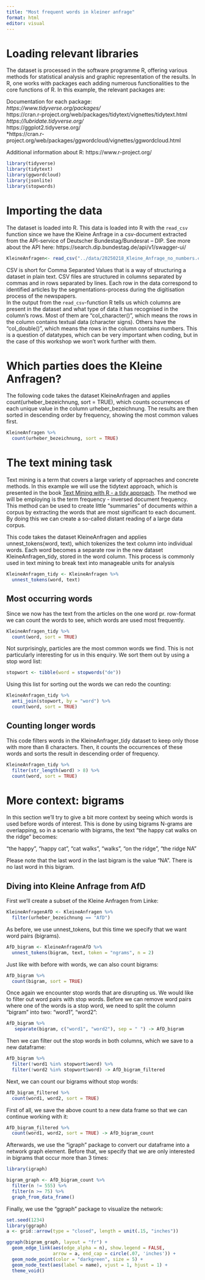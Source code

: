 ```yaml
---
title: "Most frequent words in kleiner anfrage"
format: html
editor: visual
---
```


# Loading relevant libraries

The dataset is processed in the software programme R, offering various methods for statistical analysis and graphic representation of the results. In R, one works with packages each adding numerous functionalities to the core functions of R. In this example, the relevant packages are:

Documentation for each package: <br> *https://www.tidyverse.org/packages/* <br> https://cran.r-project.org/web/packages/tidytext/vignettes/tidytext.html <br> *https://lubridate.tidyverse.org/* <br> https://ggplot2.tidyverse.org/ <br> \*https://cran.r-project.org/web/packages/ggwordcloud/vignettes/ggwordcloud.html<br>

Additional information about R: https://www.r-project.org/

```r
library(tidyverse)
library(tidytext)
library(ggwordcloud)
library(jsonlite)
library(stopwords)
```

# Importing the data

The dataset is loaded into R. This data is loaded into R with the `read_csv` function since we have the Kleine Anfrage in a csv-document extracted from the API-service of Deutscher Bundestag/Bundesrat – DIP. See more about the API here: https://search.dip.bundestag.de/api/v1/swagger-ui/

```r
KleineAnfragen<- read_csv("../data/20250218_Kleine_Anfrage_no_numbers.csv")
```

CSV is short for Comma Separated Values that is a way of structuring a dataset in plain text. CSV files are structured in columns separated by commas and in rows separated by lines. Each row in the data correspond to identified articles by the segmentations-process during the digitisation process of the newspapers.\
In the output from the `read_csv`-function R tells us which columns are present in the dataset and what type of data it has recognised in the column's rows. Most of them are "col_character()", which means the rows in the column contains textual data (character signs). Others have the "col_double()", which means the rows in the column contains numbers. This is a question of datatypes, which can be very important when coding, but in the case of this workshop we won't work further with them.

# Which parties does the Kleine Anfragen? 

The following code takes the dataset KleineAnfragen and applies count(urheber_bezeichnung, sort = TRUE), which counts occurrences of each unique value in the column urheber_bezeichnung. The results are then sorted in descending order by frequency, showing the most common values first.

```r
KleineAnfragen %>% 
  count(urheber_bezeichnung, sort = TRUE)
```


# The text mining task

Text mining is a term that covers a large variety of approaches and concrete methods. In this example we will use the tidytext approach, which is presented in the book [Text Mining with R - a tidy approach](https://www.tidytextmining.com). The method we will be employing is the term frequency - inversed document frequency. This method can be used to create little "summaries" of documents within a corpus by extracting the words that are most significant to each document. By doing this we can create a so-called distant reading of a large data corpus. 

This code takes the dataset KleineAnfragen and applies unnest_tokens(word, text), which tokenizes the text column into individual words. Each word becomes a separate row in the new dataset KleineAnfragen_tidy, stored in the word column. This process is commonly used in text mining to break text into manageable units for analysis

```r
KleineAnfragen_tidy <- KleineAnfragen %>% 
  unnest_tokens(word, text)
```

## Most occurring words 
Since we now has the text from the articles on the one word pr. row-format we can count the words to see, which words are used most frequently.

```r
KleineAnfragen_tidy %>% 
  count(word, sort = TRUE)
```
Not surprisingly, particles are the most common words we find. This is not particularly interesting for us in this enquiry.  We sort them out by using a stop word list:

```r
stopwort <- tibble(word = stopwords("de"))
```

Using this list for sorting out the words we can redo the counting: 
```r
KleineAnfragen_tidy %>% 
  anti_join(stopwort, by = "word") %>% 
  count(word, sort = TRUE)
```


## Counting longer words
This code filters words in the KleineAnfrager_tidy dataset to keep only those with more than 8 characters. Then, it counts the occurrences of these words and sorts the result in descending order of frequency.

```r
KleineAnfragen_tidy %>% 
  filter(str_length(word) > 8) %>% 
  count(word, sort = TRUE) 
```

# More context: bigrams
In this section we'll try to give a bit more context by seeing which words is used before words of interest. This is done by using bigrams
N-grams are overlapping, so in a scenario with bigrams, the text "the happy cat walks on the ridge" becomes:

"the happy", "happy cat", "cat walks", "walks", "on the ridge", "the ridge NA"

Please note that the last word in the last bigram is the value "NA". There is no last word in this bigram.


## Diving into Kleine Anfrage from AfD
First we'll create a subset of the Kleine Anfragen from Linke: 

```r
KleineAnfragenAfD <- KleineAnfragen %>% 
  filter(urheber_bezeichnung == "AfD")
```

As before, we use unnest_tokens, but this time we specify that we want word pairs (bigrams).
```r
AfD_bigram <- KleineAnfragenAfD %>% 
  unnest_tokens(bigram, text, token = "ngrams", n = 2)
```


Just like with before with words, we can also count bigrams:

```r
AfD_bigram %>% 
  count(bigram, sort = TRUE)
```

Once again we encounter stop words that are disrupting us. We would like to filter out word pairs with stop words. Before we can remove word pairs where one of the words is a stop word, we need to split the column "bigram" into two: "word1", "word2":

```r
AfD_bigram %>% 
   separate(bigram, c("word1", "word2"), sep = " ") -> AfD_bigram
```


Then we can filter out the stop words in both columns, which we save to a new dataframe:
```r
AfD_bigram %>% 
  filter(!word1 %in% stopwort$word) %>%
  filter(!word2 %in% stopwort$word) -> AfD_bigram_filtered 
```


Next, we can count our bigrams without stop words:
```r
AfD_bigram_filtered %>% 
  count(word1, word2, sort = TRUE)
```

First of all, we save the above count to a new data frame so that we can continue working with it:

```r
AfD_bigram_filtered %>% 
  count(word1, word2, sort = TRUE) -> AfD_bigram_count
```


Afterwards, we use the "igraph" package to convert our dataframe into a network graph element. Before that, we specify that we are only interested in bigrams that occur more than 3 times:

```r
library(igraph)

bigram_graph <- AfD_bigram_count %>%
  filter(n != 555) %>% 
  filter(n >= 75) %>%
  graph_from_data_frame()
```

Finally, we use the "ggraph" package to visualize the network:



```r
set.seed(1234)
library(ggraph)
a <- grid::arrow(type = "closed", length = unit(.15, "inches"))

ggraph(bigram_graph, layout = "fr") +
  geom_edge_link(aes(edge_alpha = n), show.legend = FALSE,
                 arrow = a, end_cap = circle(.07, 'inches')) +
  geom_node_point(color = "darkgreen", size = 5) +
  geom_node_text(aes(label = name), vjust = 1, hjust = 1) +
  theme_void()
```

